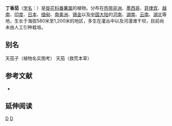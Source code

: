 {{Speciesbox
| name = 丁香茄
| status = 
| status_system = 
| image =
| genus = Ipomoea
| species = muricatum
| authority = (Linn.) G. Don
}}

'''丁香茄'''（[[学名|学名]]：{{lang|la|''Ipomoea muricatum''}}）是[[旋花科|旋花科]][[番薯属|番薯属]]的植物。分布在[[热带非洲|热带非洲]]、[[墨西哥|墨西哥]]、[[菲律宾|菲律宾]]、[[越南|越南]]、[[印度|印度]]、[[日本|日本]]、[[缅甸|缅甸]]、[[南美洲|南美洲]]、[[锡金|锡金]]以及[[中国大陆|中国大陆]]的[[河南|河南]]、[[湖南|湖南]]、[[云南|云南]]、[[湖北|湖北]]等地，生长于海拔580米至1,200米的地区，多生在灌丛中以及河漫滩干坝，目前尚未由人工引种栽培。

== 别名 ==
天茄子（植物名实图考） 天茄（救荒本草）

== 参考文献 ==
<div class="references-small">
* {{cite web| url =http://www.bioinfo.cn/db05/KmzwSpecies.php?action=view&id=30705| title =丁香茄| work =《中国高等植物数据库全库》| publisher =中国科学院微生物研究所| author =昆明植物研究所| accessdate =2009-02-21| deadurl =yes| archiveurl =https://web.archive.org/web/20160305032340/http://www.bioinfo.cn/db05/KmzwSpecies.php?action=view&id=30705| archivedate =2016-03-05}}
</div>

== 延伸阅读 ==
{{Wikisource further reading}}

{{Taxonbar|from=Q28502772}}

[[Category:番薯属|D]]
[[Category:_卡尔·林奈命名的生物分类|D]]